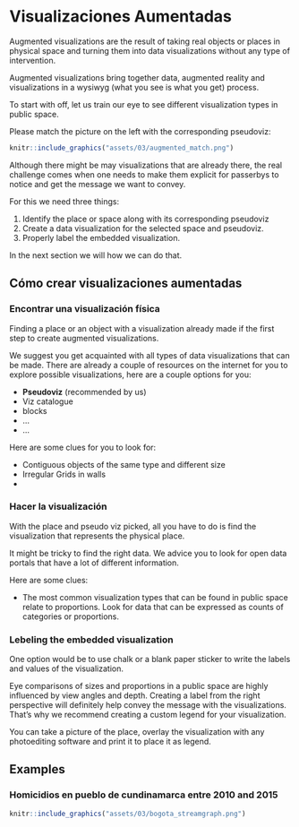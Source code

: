# Visualizaciones Aumentadas



Augmented visualizations are the result of taking real objects or places in physical space and turning them into data visualizations without any type of intervention.

Augmented visualizations bring together data, augmented reality and visualizations in a wysiwyg (what you see is what you get) process.

To start with off, let us train our eye to see different visualization types in public space.

Please match the picture on the left with the corresponding pseudoviz:

```r
knitr::include_graphics("assets/03/augmented_match.png")
```


Although there might be may visualizations that are already there, the real challenge comes when one needs to make them explicit for passerbys to notice and get the message we want to convey.

For this we need three things:

1. Identify the place or space along with its corresponding pseudoviz
2. Create a data visualization for the selected space and pseudoviz.
3. Properly label the embedded visualization.

In the next section we will how we can do that.



## Cómo crear visualizaciones aumentadas

### Encontrar una visualización física 

Finding a place or an object with a visualization already made if the first step to create augmented visualizations.

We suggest you get acquainted with all types of data visualizations that can be made. There are already a couple of resources on the internet for you to explore possible visualizations, here are a couple options for you:

- __Pseudoviz__ (recommended by us)
- Viz catalogue
- blocks
- ...
- ...

Here are some clues for you to look for:

- Contiguous objects of the same type and different size
- Irregular Grids in walls
- 

### Hacer la visualización

With the place and pseudo viz picked, all you have to do is find the visualization that represents the physical place.

It might be tricky to find the right data. We advice you to look for open data portals that have a lot of different information.

Here are some clues:

- The most common visualization types that can be found in public space relate to proportions. Look for data that can be expressed as counts of categories or proportions.


### Lebeling the embedded visualization

One option would be to use chalk or a blank paper sticker to write the labels and values of the visualization.


Eye comparisons of sizes and proportions in a public space are highly influenced by view angles and depth. Creating a label from the right perspective will definitely help convey the message with the visualizations. That's why we recommend creating a custom legend for your visualization. 

You can take a picture of the place, overlay the visualization with any photoediting software and print it to place it as legend.

## Examples

### Homicidios en pueblo de cundinamarca entre 2010 and 2015


```r
knitr::include_graphics("assets/03/bogota_streamgraph.png")
```



